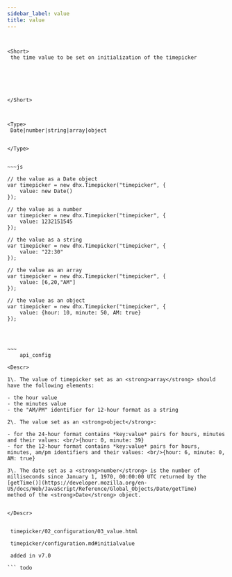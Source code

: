 ```yaml
---
sidebar_label: value
title: value
---
```



          

``` todo


<Short>
 the time value to be set on initialization of the timepicker






</Short>



<Type>
 Date|number|string|array|object


</Type>


~~~js

// the value as a Date object 
var timepicker = new dhx.Timepicker("timepicker", {
	value: new Date()
});

// the value as a number
var timepicker = new dhx.Timepicker("timepicker", {
	value: 1232151545
});

// the value as a string
var timepicker = new dhx.Timepicker("timepicker", {
	value: "22:30"
});

// the value as an array
var timepicker = new dhx.Timepicker("timepicker", {
	value: [6,20,"AM"]
});

// the value as an object
var timepicker = new dhx.Timepicker("timepicker", {
	value: {hour: 10, minute: 50, AM: true}
});




~~~
	api_config

<Descr>
 
1\. The value of timepicker set as an <strong>array</strong> should have the following elements:

- the hour value
- the minutes value
- the "AM/PM" identifier for 12-hour format as a string

2\. The value set as an <strong>object</strong>:

- for the 24-hour format contains *key:value* pairs for hours, minutes and their values: <br/>{hour: 0, minute: 39}
- for the 12-hour format contains *key:value* pairs for hours, minutes, am/pm identifiers and their values: <br/>{hour: 6, minute: 0, AM: true}

3\. The date set as a <strong>number</strong> is the number of milliseconds since January 1, 1970, 00:00:00 UTC returned by the [getTime()](https://developer.mozilla.org/en-US/docs/Web/JavaScript/Reference/Global_Objects/Date/getTime)
method of the <strong>Date</strong> object.


</Descr>


 timepicker/02_configuration/03_value.html

 timepicker/configuration.md#initialvalue

 added in v7.0

``` todo
